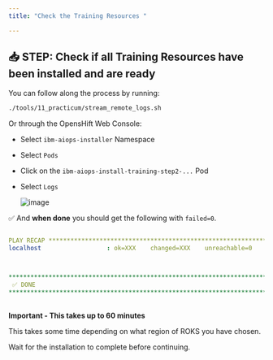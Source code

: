 ```yaml
---
title: "Check the Training Resources "

---
```




## 📥 STEP: Check if all Training Resources have been installed and are ready



You can follow along the process by running:
	
```bash
./tools/11_practicum/stream_remote_logs.sh                                                 
```

Or through the OpensHift Web Console:

* Select `ibm-aiops-installer` Namespace
* Select `Pods`
* Click on the `ibm-aiops-install-training-step2-...` Pod
* Select `Logs`

	![image](./../images/06_fzth_aimanager_load.png)

✅ And **when done** you should get the following with `failed=0`.

```yaml

PLAY RECAP *********************************************************************
localhost                  : ok=XXX    changed=XXX    unreachable=0    failed=0    skipped=XXX    rescued=0    ignored=0



*****************************************************************************************************************************
 ✅ DONE
*****************************************************************************************************************************
                                                
```


<InlineNotification kind="error">

**Important - This takes up to 60 minutes**

This takes some time depending on what region of ROKS you have chosen.

Wait for the installation to complete before continuing. 


</InlineNotification>
